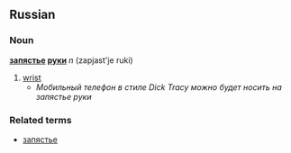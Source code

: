 ==Russian==
===Noun===
'''[[запястье]] [[руки]]''' ''n'' (zapjast'je ruki)

# [[wrist]]
#* ''Мобильный телефон в стиле Dick Tracy можно будет носить на запястье руки''

===Related terms===
* [[запястье]]